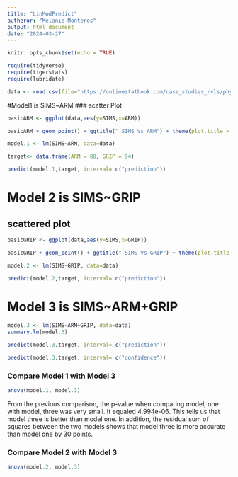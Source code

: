 ```yaml
---
title: "LinModPredict"
autheror: "Melanie Monteros"
output: html_document
date: "2024-03-27"
---
```


```r
knitr::opts_chunk$set(echo = TRUE)

require(tidyverse)
require(tigerstats)
require(lubridate)

data <- read.csv(file="https://onlinestatbook.com/case_studies_rvls/physical_strength/data.txt",sep="",header=TRUE)
```

#Model1 is SIMS~ARM
### scatter Plot
```r
basicARM <- ggplot(data,aes(y=SIMS,x=ARM))
```

```r
basicARM + geom_point() + ggtitle(" SIMS Vs ARM") + theme(plot.title = element_text(hjust = 0.5, size = 20)) + geom_smooth(method=lm)
```

```r
model.1 <- lm(SIMS~ARM, data=data)
```

```r
target<- data.frame(ARM = 88, GRIP = 94)
```

```r
predict(model.1,target, interval= c("prediction"))
```

# Model 2 is SIMS~GRIP
## scattered plot

```r
basicGRIP <- ggplot(data,aes(y=SIMS,x=GRIP))
```

```r
basicGRIP + geom_point() + ggtitle(" SIMS Vs GRIP") + theme(plot.title = element_text(hjust = 0.5, size = 20)) + geom_smooth(method=lm)
```


```r
model.2 <- lm(SIMS~GRIP, data=data)
```


```r
predict(model.2,target, interval= c("prediction"))
```


# Model 3 is SIMS~ARM+GRIP

```r
model.3 <- lm(SIMS~ARM+GRIP, data=data)
summary.lm(model.3)
```


```r
predict(model.3,target, interval= c("prediction"))
```

```r
predict(model.3,target, interval= c("confidence"))
```


### Compare Model 1 with Model 3
```r
anova(model.1, model.3)
```
From the previous comparison, the p-value when comparing model, one with model, three was very small. It equaled 4.994e-06. This tells us that model three is better than model one. In addition, the residual sum of squares between the two models shows that model three is more accurate than model one by 30 points.


### Compare Model 2 with Model 3
```r
anova(model.2, model.3)
```


